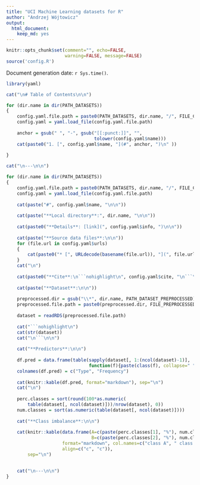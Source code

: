 ```yaml
---
title: "UCI Machine Learning datasets for R"
author: "Andrzej Wójtowicz"
output: 
  html_document: 
    keep_md: yes
---
```


```r
knitr::opts_chunk$set(comment="", echo=FALSE, 
                      warning=FALSE, message=FALSE)
source('config.R')
```

Document generation date: `r Sys.time()`.


```r
library(yaml)

cat("\n# Table of Contents\n\n")

for (dir.name in dir(PATH_DATASETS))
{
    config.yaml.file.path = paste0(PATH_DATASETS, dir.name, "/", FILE_CONFIG_YAML)
    config.yaml = yaml.load_file(config.yaml.file.path)
    
    anchor = gsub(" ", "-", gsub("[[:punct:]]", "", 
                                 tolower(config.yaml$name)))
    cat(paste0("1. [", config.yaml$name, "](#", anchor, ")\n" ))
    
}

cat("\n---\n\n")

for (dir.name in dir(PATH_DATASETS))
{
    config.yaml.file.path = paste0(PATH_DATASETS, dir.name, "/", FILE_CONFIG_YAML)
    config.yaml = yaml.load_file(config.yaml.file.path)
    
    cat(paste("#", config.yaml$name, "\n\n"))
    
    cat(paste("**Local directory**:", dir.name, "\n\n"))
    
    cat(paste0("**Details**: [link](", config.yaml$info, ")\n\n"))
    
    cat(paste("**Source data files**:\n\n"))
    for (file.url in config.yaml$urls)
    {
        cat(paste0("* [", URLdecode(basename(file.url)), "](", file.url, ")\n"))
    }
    cat("\n")
    
    cat(paste0("**Cite**:\n```nohighlight\n", config.yaml$cite, "\n```\n\n"))
    
    cat(paste("**Dataset**:\n\n"))
    
    preprocessed.dir = gsub("\\*", dir.name, PATH_DATASET_PREPROCESSED)
    preprocessed.file.path = paste0(preprocessed.dir, FILE_PREPROCESSED_OUTPUT)
    
    dataset = readRDS(preprocessed.file.path)
    
    cat("```nohighlight\n")
    cat(str(dataset))
    cat("\n```\n\n")
    
    cat("**Predictors**:\n\n")
    
    df.pred = data.frame(table(sapply(dataset[, 1:(ncol(dataset)-1)], 
                               function(f){paste(class(f), collapse=" ")})))
    colnames(df.pred) = c("Type", "Frequency")
    
    cat(knitr::kable(df.pred, format="markdown"), sep="\n")
    cat("\n")
    
    perc.classes = sort(round(100*as.numeric(
        table(dataset[, ncol(dataset)]))/nrow(dataset), 0))
    num.classes = sort(as.numeric(table(dataset[, ncol(dataset)])))
    
    cat("**Class imbalance**:\n\n")
    
    cat(knitr::kable(data.frame(A=c(paste(perc.classes[1], "%"), num.classes[1]), 
                                B=c(paste(perc.classes[2], "%"), num.classes[2])), 
                     format="markdown", col.names=c("class A", " class B"),
                     align=c("c", "c")), 
        sep="\n")
    

    cat("\n---\n\n")
}
```

